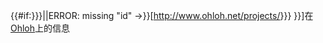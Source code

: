 <includeonly>{{#if:{{{id|{{{1|}}}}}}||<span class="error">ERROR: missing "id" →</span>}}</includeonly>[http://www.ohloh.net/projects/{{{id|{{{1}}}}}} {{{name|{{PAGENAME}}}}}]在[[Ohloh]]上的信息<noinclude>

{{template doc}}
</noinclude>